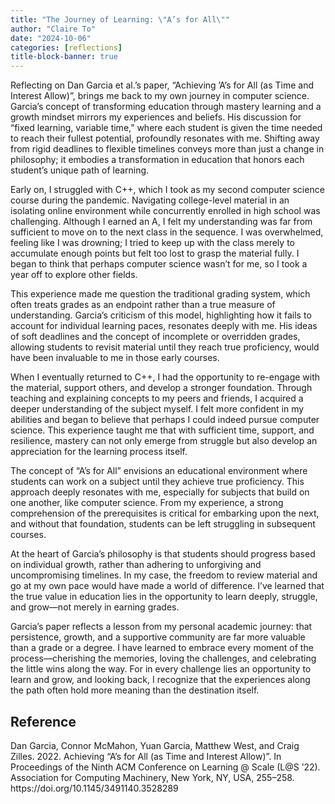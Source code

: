 ```yaml
---
title: "The Journey of Learning: \"A’s for All\""
author: "Claire To"
date: "2024-10-06"
categories: [reflections]
title-block-banner: true
---
```


Reflecting on Dan Garcia et al.'s paper, "Achieving 'A's for All (as Time and Interest Allow)", brings me back to my own journey in computer science. Garcia’s concept of transforming education through mastery learning and a growth mindset mirrors my experiences and beliefs. His discussion for “fixed learning, variable time,” where each student is given the time needed to reach their fullest potential, profoundly resonates with me. Shifting away from rigid deadlines to flexible timelines conveys more than just a change in philosophy; it embodies a transformation in education that honors each student’s unique path of learning.

Early on, I struggled with C++, which I took as my second computer science course during the pandemic. Navigating college-level material in an isolating online environment while concurrently enrolled in high school was challenging. Although I earned an A, I felt my understanding was far from sufficient to move on to the next class in the sequence. I was overwhelmed, feeling like I was drowning; I tried to keep up with the class merely to accumulate enough points but felt too lost to grasp the material fully. I began to think that perhaps computer science wasn’t for me, so I took a year off to explore other fields.

This experience made me question the traditional grading system, which often treats grades as an endpoint rather than a true measure of understanding. Garcia’s criticism of this model, highlighting how it fails to account for individual learning paces, resonates deeply with me. His ideas of soft deadlines and the concept of incomplete or overridden grades, allowing students to revisit material until they reach true proficiency, would have been invaluable to me in those early courses. 

When I eventually returned to C++, I had the opportunity to re-engage with the material, support others, and develop a stronger foundation. Through teaching and explaining concepts to my peers and friends, I acquired a deeper understanding of the subject myself. I felt more confident in my abilities and began to believe that perhaps I could indeed pursue computer science. This experience taught me that with sufficient time, support, and resilience, mastery can not only emerge from struggle but also develop an appreciation for the learning process itself.

The concept of "A's for All" envisions an educational environment where students can work on a subject until they achieve true proficiency. This approach deeply resonates with me, especially for subjects that build on one another, like computer science. From my experience, a strong comprehension of the prerequisites is critical for embarking upon the next, and without that foundation, students can be left struggling in subsequent courses.

At the heart of Garcia's philosophy is that students should progress based on individual growth, rather than adhering to unforgiving and uncompromising timelines. In my case, the freedom to review material and go at my own pace would have made a world of difference. I’ve learned that the true value in education lies in the opportunity to learn deeply, struggle, and grow—not merely in earning grades.

Garcia's paper reflects a lesson from my personal academic journey: that persistence, growth, and a supportive community are far more valuable than a grade or a degree. I have learned to embrace every moment of the process—cherishing the memories, loving the challenges, and celebrating the little wins along the way. For in every challenge lies an opportunity to learn and grow, and looking back, I recognize that the experiences along the path often hold more meaning than the destination itself.

## Reference

Dan Garcia, Connor McMahon, Yuan Garcia, Matthew West, and Craig Zilles. 2022. Achieving "A's for All (as Time and Interest Allow)". In Proceedings of the Ninth ACM Conference on Learning \@ Scale (L\@S '22). Association for Computing Machinery, New York, NY, USA, 255–258. https://doi.org/10.1145/3491140.3528289
